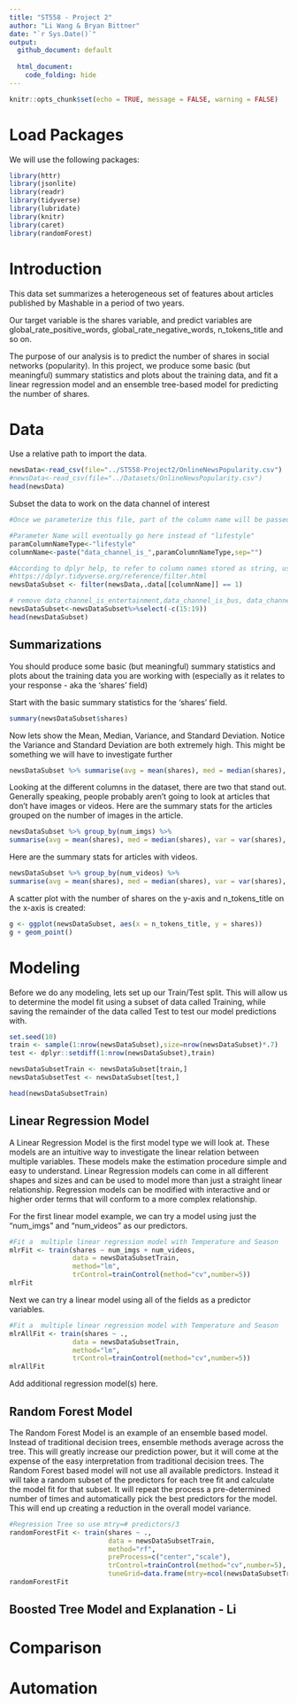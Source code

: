 ```yaml
---
title: "ST558 - Project 2"
author: "Li Wang & Bryan Bittner"
date: "`r Sys.Date()`"
output: 
  github_document: default
   
  html_document:
    code_folding: hide
---
```


```r
knitr::opts_chunk$set(echo = TRUE, message = FALSE, warning = FALSE)

```


# Load Packages

We will use the following packages:

```r
library(httr)
library(jsonlite)
library(readr)
library(tidyverse)
library(lubridate)
library(knitr)
library(caret)
library(randomForest)
```


# Introduction

This data set summarizes a heterogeneous set of features about articles published by Mashable in a period of two years. 

Our target variable is the shares variable, and predict variables are global_rate_positive_words, global_rate_negative_words, n_tokens_title and so on. 

The purpose of our analysis is to predict the number of shares in social networks (popularity). In this project, we produce some basic (but meaningful) summary statistics and plots about the training data, and fit a linear regression model and an ensemble tree-based model for predicting the number of shares.


# Data

Use a relative path to import the data.

```r
newsData<-read_csv(file="../ST558-Project2/OnlineNewsPopularity.csv")
#newsData<-read_csv(file="../Datasets/OnlineNewsPopularity.csv")
head(newsData)
```

Subset the data to work on the data channel of interest

```r
#Once we parameterize this file, part of the column name will be passed in as a parameter by the render code. I'm creating a separate field to handle this portion of the column name now and eventually we can just set the parameter to this field and the rest should work.

#Parameter Name will eventually go here instead of "lifestyle"
paramColumnNameType<-"lifestyle"
columnName<-paste("data_channel_is_",paramColumnNameType,sep="")

#According to dplyr help, to refer to column names stored as string, use the '.data' pronoun.
#https://dplyr.tidyverse.org/reference/filter.html
newsDataSubset <- filter(newsData,.data[[columnName]] == 1)

# remove data_channel_is_entertainment,data_channel_is_bus, data_channel_is_socmed ,data_channel_is_tech,data_channel_is_world columns.
newsDataSubset<-newsDataSubset%>%select(-c(15:19))
head(newsDataSubset)
```

## Summarizations

You should produce some basic (but meaningful) summary statistics and plots about the training data you are working with (especially as it relates to your response - aka the 'shares' field)


Start with the basic summary statistics for the 'shares' field.
```r
summary(newsDataSubset$shares)
```

Now lets show the Mean, Median, Variance, and Standard Deviation. Notice the Variance and Standard Deviation are both extremely high. This might be something we will have to investigate further
```r
newsDataSubset %>% summarise(avg = mean(shares), med = median(shares), var = var(shares), sd = sd(shares))
```

Looking at the different columns in the dataset, there are two that stand out. Generally speaking, people probably aren't going to look at articles that don't have images or videos. Here are the summary stats for the articles grouped on the number of images in the article.

```r
newsDataSubset %>% group_by(num_imgs) %>%
summarise(avg = mean(shares), med = median(shares), var = var(shares), sd = sd(shares))
```

Here are the summary stats for articles with videos.
```r
newsDataSubset %>% group_by(num_videos) %>%
summarise(avg = mean(shares), med = median(shares), var = var(shares), sd = sd(shares))
```

A scatter plot with the number of shares on the y-axis and n_tokens_title on the x-axis is created:

```r
g <- ggplot(newsDataSubset, aes(x = n_tokens_title, y = shares))
g + geom_point()
```


# Modeling

Before we do any modeling, lets set up our Train/Test split. This will allow us to determine the model fit using a subset of data called Training, while saving the remainder of the data called Test to test our model predictions with.

```r
set.seed(10)
train <- sample(1:nrow(newsDataSubset),size=nrow(newsDataSubset)*.7)
test <- dplyr::setdiff(1:nrow(newsDataSubset),train)

newsDataSubsetTrain <- newsDataSubset[train,]
newsDataSubsetTest <- newsDataSubset[test,]

head(newsDataSubsetTrain)
```

## Linear Regression Model

A Linear Regression Model is the first model type we will look at. These models are an intuitive way to investigate the linear relation between multiple variables. These models make the estimation procedure simple and easy to understand. Linear Regression models can come in all different shapes and sizes and can be used to model more than just a straight linear relationship. Regression models can be modified with interactive and or higher order terms that will conform to a more complex relationship.

For the first linear model example, we can try a model using just the "num_imgs" and "num_videos" as our predictors. 

```r
#Fit a  multiple linear regression model with Temperature and Season
mlrFit <- train(shares ~ num_imgs + num_videos, 
                data = newsDataSubsetTrain, 
                method="lm",
                trControl=trainControl(method="cv",number=5))
mlrFit
```

Next we can try a linear model using all of the fields as a predictor variables.

```r
#Fit a  multiple linear regression model with Temperature and Season
mlrAllFit <- train(shares ~ ., 
                data = newsDataSubsetTrain, 
                method="lm",
                trControl=trainControl(method="cv",number=5))
mlrAllFit
```

Add additional regression model(s) here.

## Random Forest Model

The Random Forest Model is an example of an ensemble based model. Instead of traditional decision trees, ensemble methods average across the tree. This will greatly increase our prediction power, but it will come at the expense of the easy interpretation from traditional decision trees. The Random Forest based model will not use all available predictors. Instead it will take a random subset of the predictors for each tree fit and calculate the model fit for that subset. It will repeat the process a pre-determined number of times and automatically pick the best predictors for the model. This will end up creating a reduction in the overall model variance.

```r
#Regression Tree so use mtry=# predictors/3
randomForestFit <- train(shares ~ ., 
                         data = newsDataSubsetTrain, 
                         method="rf",
                         preProcess=c("center","scale"),
                         trControl=trainControl(method="cv",number=5),
                         tuneGrid=data.frame(mtry=ncol(newsDataSubsetTrain)/3))
randomForestFit
```


## Boosted Tree Model and Explanation - Li



# Comparison

# Automation
